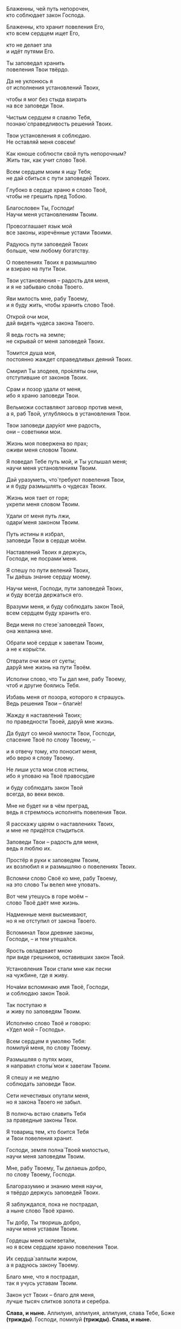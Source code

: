 Блаженны, чей путь непорочен,  
кто соблюдает закон Господа.

Блаженны, кто хранит повеления Его,  
кто всем сердцем ищет Его,

кто не делает зла  
и идёт путями Его.

Ты заповедал хранить  
повеления Твои твёрдо.

Да не уклонюсь я  
от исполнения установлений Твоих,

чтобы я мог без стыда взирать  
на все заповеди Твои.

Чистым сердцем я славлю Тебя,  
познаю́ справедливость решений Твоих.

Твои установления я соблюдаю.  
Не оставляй меня совсем!

Как юноше соблюсти свой путь непорочным?  
Жить так, как учит слово Твоё.

Всем сердцем моим я ищу Тебя;  
не дай сбиться с пути заповедей Твоих.

Глубоко в сердце храню я слово Твоё,  
чтобы не грешить пред Тобою.

Благословен Ты, Господи!  
Научи меня установлениям Твоим.

Провозглашает язык мой  
все законы, изречённые устами Твоими.

Радуюсь пути заповедей Твоих  
больше, чем любому богатству.

О повелениях Твоих я размышляю  
и взираю на пути Твои.

Твои установления – радость для меня,  
и я не забываю сло́ва Твоего.

Яви милость мне, рабу Твоему,  
и я буду жить, чтобы хранить слово Твоё.

Открой очи мои,  
дай видеть чудеса закона Твоего.

Я ведь гость на земле;   
не скрывай от меня заповедей Твоих.

Томится душа моя,  
постоянно жаждет справедливых деяний Твоих.

Смирил Ты злодеев, про́кляты они,  
отступившие от законов Твоих.

Срам и позор удали от меня,  
ибо я храню заповеди Твои.

Вельможи составляют заговор против меня,  
а я, раб Твой, углубляюсь в установления Твои.

Твои заповеди дару́ют мне радость,  
они – советники мои.

Жизнь моя повержена во прах;  
оживи меня словом Твоим.

Я поведал Тебе путь мой, и Ты услышал меня;  
научи меня установлениям Твоим.

Дай уразуметь, что́ требуют повеления Твои,  
и я буду размышлять о чудесах Твоих.

Жизнь моя тает от горя;  
укрепи меня словом Твоим.

Удали от меня путь лжи,  
одари́ меня законом Твоим.

Путь истины я избрал,  
заповеди Твои в сердце моём.

Наставлений Твоих я держусь,  
Господи, не посрами́ меня.

Я спешу по пути велений Твоих,  
Ты даёшь знание сердцу моему.

Научи меня, Господи, пути заповедей Твоих,  
и буду всегда держаться его.

Вразуми меня, и буду соблюдать закон Твой,  
всем сердцем буду хранить его.

Веди меня по стезе́ заповедей Твоих,  
она желанна мне.

Обрати моё сердце к заветам Твоим,  
а не к коры́сти.

Отврати очи мои от суеты;  
дару́й мне жизнь на пути Твоём.

Исполни слово, что Ты дал мне, рабу Твоему,  
чтоб и другие боялись Тебя.

Избавь меня от позора, которого я страшусь.  
Ведь решения Твои – благи́е!

Жажду я наставлений Твоих;  
по праведности Твоей, дару́й мне жизнь.

Да будут со мной милости Твои, Господи,  
спасение Твоё по слову Твоему, –

и я отвечу тому, кто поносит меня,  
ибо верю я слову Твоему.

Не лиши уста мои слов истины,  
ибо я уповаю на Твоё правосудие

и буду соблюдать закон Твой  
всегда, во веки веков.

Мне не будет ни в чём преград,  
ведь я стремлюсь исполнять повеления Твои.

Я расскажу царям о наставлениях Твоих,  
и мне не придётся стыдиться.

Заповеди Твои – радость для меня,  
ведь я люблю их.

Простёр я руки к заповедям Твоим,  
их возлюбил я и размышляю о повелениях Твоих.

Вспомни слово Своё ко мне, рабу Твоему,  
на это слово Ты велел мне уповать.

Вот чем утешусь в горе моём –  
слово Твоё даёт мне жизнь.

Надменные меня высмеивают,  
но я не отступил от закона Твоего.

Вспоминал Твои древние законы,  
Господи, – и тем утеша́лся.

Ярость овладевает мною  
при виде грешников, оставивших закон Твой.

Установления Твои стали мне как песни  
на чужбине, где я живу.

Ноча́ми вспоминаю имя Твоё, Господи,  
и соблюдаю закон Твой.

Так поступаю я  
и живу по заповедям Твоим.

Исполняю слово Твоё и говорю:  
«Удел мой – Господь».

Всем сердцем я умоляю Тебя:  
помилуй меня, по слову Твоему.

Размышляя о путях моих,  
я направил стопы́ мои к заветам Твоим.

Я спешу и не медлю  
соблюдать заповеди Твои.

Сети нечестивых опутали меня,  
но я закона Твоего не забыл.

В полночь встаю славить Тебя  
за праведные законы Твои.

Я товарищ тем, кто боится Тебя  
и Твои повеления хранит.

Господи, земля полна́ Твоей милостью,  
научи меня заповедям Твоим.

Мне, рабу Твоему, Ты делаешь добро,  
по слову Твоему, Господи.

Благоразумию и знанию меня научи,  
я твёрдо держусь заповедей Твоих.

Я заблуждался, пока не пострадал,  
а ныне слово Твоё храню.

Ты добр, Ты творишь добро,  
научи меня уставам Твоим.

Гордецы меня оклевета́ли,  
но я всем сердцем храню повеления Твои.

Их сердца́ заплыли жиром,  
а я радуюсь закону Твоему.

Благо мне, что я пострадал,  
так я учусь уставам Твоим.

Закон уст Твоих – благо для меня,  
лучше тысяч слитков золота и серебра.

**Слава, и ныне.** Аллилуия, аллилуия, аллилуия, слава Тебе, Боже **(трижды)**. Господи, помилуй **(трижды). Слава, и ныне.**
